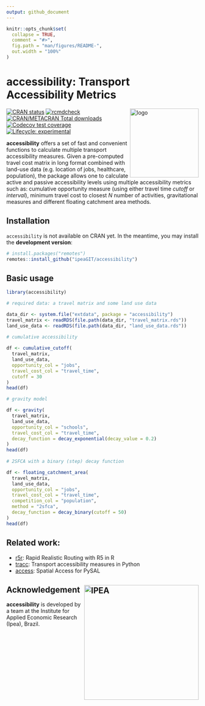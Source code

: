 ```yaml
---
output: github_document
---
```


```r
knitr::opts_chunk$set(
  collapse = TRUE,
  comment = "#>",
  fig.path = "man/figures/README-",
  out.width = "100%"
)
```

# accessibility: Transport Accessibility Metrics

<img align="right" src="man/figures/logo.png" alt="logo" width="180">

[![CRAN
status](https://www.r-pkg.org/badges/version/accessibility)](https://CRAN.R-project.org/package=accessibility)
[![rcmdcheck](https://github.com/ipeaGIT/accessibility/workflows/rcmdcheck/badge.svg)](https://github.com/ipeaGIT/accessibility/actions)
[![CRAN/METACRAN Total downloads](http://cranlogs.r-pkg.org/badges/grand-total/accessibility?color=yellow)](https://CRAN.R-project.org/package=accessibility)
[![Codecov test coverage](https://codecov.io/gh/ipeaGIT/accessibility/branch/main/graph/badge.svg)](https://app.codecov.io/gh/ipeaGIT/accessibility?branch=main)
[![Lifecycle: experimental](https://img.shields.io/badge/lifecycle-experimental-orange.svg)](https://lifecycle.r-lib.org/articles/stages.html) 

**accessibility** offers a set of fast and convenient functions to calculate multiple transport accessibility measures. Given a pre-computed travel cost matrix in long format combined with land-use data (e.g. location of jobs, healthcare, population), the package allows one to calculate active and passive accessibility levels using multiple accessibility metrics such as: cumulative opportunity measure (using either travel time *cutoff* or *interval*), minimum travel cost to closest *N* number of activities, gravitational measures and different floating catchment area methods.

## Installation

`accessibility` is not available on CRAN yet. In the meantime, you may install the **development version**:

```r
# install.packages("remotes")
remotes::install_github("ipeaGIT/accessibility")
```

## Basic usage

```r
library(accessibility)

# required data: a travel matrix and some land use data

data_dir <- system.file("extdata", package = "accessibility")
travel_matrix <- readRDS(file.path(data_dir, "travel_matrix.rds"))
land_use_data <- readRDS(file.path(data_dir, "land_use_data.rds"))
 
# cumulative accessibility

df <- cumulative_cutoff(
  travel_matrix,
  land_use_data,
  opportunity_col = "jobs",
  travel_cost_col = "travel_time",
  cutoff = 30
)
head(df)

# gravity model

df <- gravity(
  travel_matrix,
  land_use_data,
  opportunity_col = "schools",
  travel_cost_col = "travel_time",
  decay_function = decay_exponential(decay_value = 0.2)
)
head(df)
                       
# 2SFCA with a binary (step) decay function

df <- floating_catchment_area(
  travel_matrix,
  land_use_data,
  opportunity_col = "jobs",
  travel_cost_col = "travel_time",
  competition_col = "population",
  method = "2sfca",
  decay_function = decay_binary(cutoff = 50)
)
head(df)
```

## Related work:

- [r5r](https://github.com/ipeaGIT/r5r): Rapid Realistic Routing with R5 in R
- [tracc](https://github.com/jamaps/tracc): Transport accessibility measures in Python
- [access](https://access.readthedocs.io/en/latest/): Spatial Access for PySAL

## Acknowledgement <a href="https://www.ipea.gov.br"><img src="man/figures/ipea_logo.png" alt="IPEA" align="right" width="300"/></a>

**accessibility** is developed by a team at the Institute for Applied Economic Research (Ipea), Brazil.
